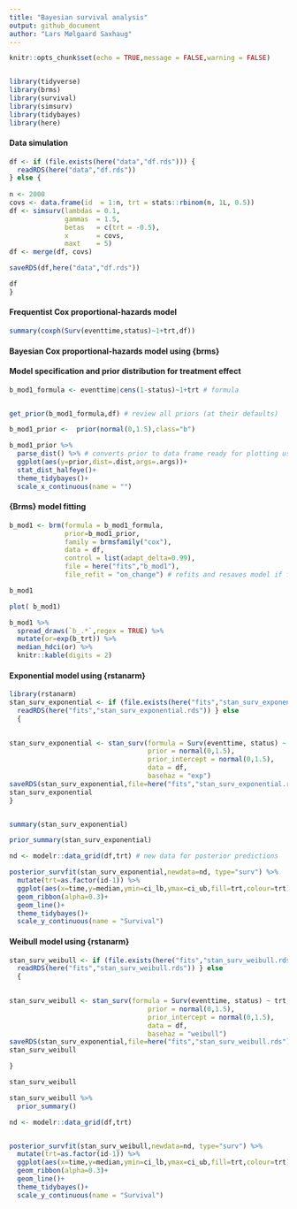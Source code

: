 ```yaml
---
title: "Bayesian survival analysis"
output: github_document
author: "Lars Mølgaard Saxhaug"
---
```


```r
knitr::opts_chunk$set(echo = TRUE,message = FALSE,warning = FALSE)


library(tidyverse)
library(brms)
library(survival)
library(simsurv)
library(tidybayes)
library(here)
```

#### Data simulation

```r
df <- if (file.exists(here("data","df.rds"))) {
  readRDS(here("data","df.rds"))
} else {
  
n <- 2000
covs <- data.frame(id  = 1:n, trt = stats::rbinom(n, 1L, 0.5))
df <- simsurv(lambdas = 0.1,
              gammas  = 1.5,
              betas   = c(trt = -0.5),
              x       = covs,
              maxt    = 5)
df <- merge(df, covs)

saveRDS(df,here("data","df.rds"))

df
}

```

#### Frequentist Cox proportional-hazards model 

```r


summary(coxph(Surv(eventtime,status)~1+trt,df))
```

#### Bayesian Cox proportional-hazards model using {brms}

#### Model specification and prior distribution for treatment effect

```r
b_mod1_formula <- eventtime|cens(1-status)~1+trt # formula


get_prior(b_mod1_formula,df) # review all priors (at their defaults)

b_mod1_prior <-  prior(normal(0,1.5),class="b")

b_mod1_prior %>% 
  parse_dist() %>% # converts prior to data frame ready for plotting using {ggdist}
  ggplot(aes(y=prior,dist=.dist,args=.args))+
  stat_dist_halfeye()+
  theme_tidybayes()+
  scale_x_continuous(name = "")
```

#### {Brms} model fitting

```r
b_mod1 <- brm(formula = b_mod1_formula,
              prior=b_mod1_prior,
              family = brmsfamily("cox"),
              data = df,
              control = list(adapt_delta=0.99),
              file = here("fits","b_mod1"), 
              file_refit = "on_change") # refits and resaves model if formula, priors or data are changed

b_mod1
```

```r

plot( b_mod1)

b_mod1 %>% 
  spread_draws(`b_.*`,regex = TRUE) %>% 
  mutate(or=exp(b_trt)) %>% 
  median_hdci(or) %>% 
  knitr::kable(digits = 2)


```

#### Exponential model using {rstanarm}

```r
library(rstanarm)
stan_surv_exponential <- if (file.exists(here("fits","stan_surv_exponential.rds"))) {
  readRDS(here("fits","stan_surv_exponential.rds")) } else
  {
  

stan_surv_exponential <- stan_surv(formula = Surv(eventtime, status) ~ trt,
                                   prior = normal(0,1.5),
                                   prior_intercept = normal(0,1.5),
                                   data = df,
                                   basehaz = "exp")
saveRDS(stan_surv_exponential,file=here("fits","stan_surv_exponential.rds"))
stan_surv_exponential
}


summary(stan_surv_exponential)

prior_summary(stan_surv_exponential) 

nd <- modelr::data_grid(df,trt) # new data for posterior predictions

posterior_survfit(stan_surv_exponential,newdata=nd, type="surv") %>% 
  mutate(trt=as.factor(id-1)) %>% 
  ggplot(aes(x=time,y=median,ymin=ci_lb,ymax=ci_ub,fill=trt,colour=trt))+
  geom_ribbon(alpha=0.3)+
  geom_line()+
  theme_tidybayes()+
  scale_y_continuous(name = "Survival")
```

####  Weibull model using {rstanarm}

```r
stan_surv_weibull <- if (file.exists(here("fits","stan_surv_weibull.rds"))) {
  readRDS(here("fits","stan_surv_weibull.rds")) } else
  {
  

stan_surv_weibull <- stan_surv(formula = Surv(eventtime, status) ~ trt,
                                   prior = normal(0,1.5),
                                   prior_intercept = normal(0,1.5),
                                   data = df,
                                   basehaz = "weibull")
saveRDS(stan_surv_exponential,file=here("fits","stan_surv_weibull.rds"))
stan_surv_weibull

}

stan_surv_weibull

stan_surv_weibull %>% 
  prior_summary()

nd <- modelr::data_grid(df,trt)


posterior_survfit(stan_surv_weibull,newdata=nd, type="surv") %>% 
  mutate(trt=as.factor(id-1)) %>% 
  ggplot(aes(x=time,y=median,ymin=ci_lb,ymax=ci_ub,fill=trt,colour=trt))+
  geom_ribbon(alpha=0.3)+
  geom_line()+
  theme_tidybayes()+
  scale_y_continuous(name = "Survival")
```


